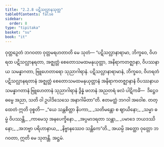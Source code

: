 ```yaml
---
title: "2.2.8 ပဋိသလ္လာနသုတ္တ"
tableOfContents: false
sidebar:
  order: 8
type: "tipitaka"
basket: "su"
book: "it"
---
```



<DynamicBreadcrumb />

<Division number="45" book="it" e="ch" v="18" p="221">

<Paragraph number="287" book="it">
ဝုတ္တဉှေတံ ဘဂဝတာ ဝုတ္တမရဟတာတိ မေ သုတံ—
</Paragraph>

<Paragraph number="288" book="it">
“ပဋိသလ္လာနာရာမာ, ဘိက္ခဝေ, ဝိဟရထ ပဋိသလ္လာနရတာ, အဇ္ဈတ္တံ စေတောသမထမနုယုတ္တာ, အနိရာကတဇ္ဈာနာ, ဝိပဿနာယ သမန္နာဂတာ, ဗြူဟေတာရော သုညာဂါရာနံ. ပဋိသလ္လာနာရာမာနံ, ဘိက္ခဝေ, ဝိဟရတံ ပဋိသလ္လာနရတာနံ အဇ္ဈတ္တံ စေတောသမထမနုယုတ္တာနံ အနိရာကတဇ္ဈာနာနံ ဝိပဿနာယ သမန္နာဂတာနံ ဗြူဟေတာနံ သုညာဂါရာနံ ဒွိန္နံ ဖလာနံ အညတရံ ဖလံ ပါဋိကင်္ခံ—  ဒိဋ္ဌေဝ ဓမ္မေ အညာ, သတိ ဝါ ဥပါဒိသေသေ အနာဂါမိတာ”တိ. ဧတမတ္ထံ ဘဂဝါ အဝေါစ. တတ္ထေတံ ဣတိ ဝုစ္စတိ—
</Paragraph>

<Paragraph number="289" type="verses" book="it">
_“ယေ သန္တစိတ္တာ နိပကာ,_  
_သတိမန္တော စ ဈာယိနော;_  
_သမ္မာ ဓမ္မံ ဝိပဿန္တိ,_  
_ကာမေသု အနပေက္ခိနော._  

</Paragraph>

<Paragraph number="290" type="verses" book="it">
_အပ္ပမာဒရတာ သန္တာ,_  
_ပမာဒေ ဘယဒဿိနော;_  
_အဘဗ္ဗာ ပရိဟာနာယ,_  
_နိဗ္ဗာနဿေဝ သန္တိကေ”တိ._  

</Paragraph>

<Paragraph number="291" book="it">
အယမ္ပိ အတ္ထော ဝုတ္တော ဘဂဝတာ, ဣတိ မေ သုတန္တိ.

</Paragraph>
</Division>

<Paragraph number="292" type="center" book="it">
အဋ္ဌမံ.
</Paragraph>